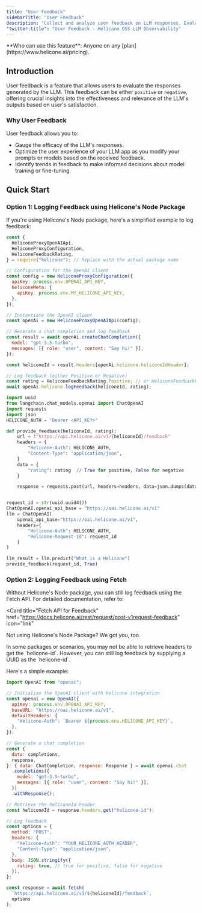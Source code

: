 ```yaml
---
title: "User Feedback"
sidebarTitle: "User Feedback"
description: "Collect and analyze user feedback on LLM responses. Evaluate output quality, identify trends, and optimize your AI application's performance based on user satisfaction."
"twitter:title": "User Feedback - Helicone OSS LLM Observability"
---
```



<Info>
  **Who can use this feature**: Anyone on any
  [plan](https://www.helicone.ai/pricing).
</Info>

## Introduction

User feedback is a feature that allows users to evaluate the responses generated by the LLM. This feedback can be either `positive` or `negative`, offering crucial insights into the effectiveness and relevance of the LLM's outputs based on user's satisfaction.

### Why User Feedback

User feedback allows you to:

- Gauge the efficacy of the LLM's responses.
- Optimize the user experience of your LLM app as you modify your prompts or models based on the received feedback.
- Identify trends in feedback to make informed decisions about model training or fine-tuning.

## Quick Start

### Option 1: Logging Feedback using Helicone's Node Package

If you're using Helicone's Node package, here's a simplified example to log feedback:

<CodeGroup>

```js Node.js
const {
  HeliconeProxyOpenAIApi,
  HeliconeProxyConfiguration,
  HeliconeFeedbackRating,
} = require("helicone"); // Replace with the actual package name

// Configuration for the OpenAI client
const config = new HeliconeProxyConfiguration({
  apiKey: process.env.OPENAI_API_KEY,
  heliconeMeta: {
    apiKey: process.env.MY_HELICONE_API_KEY,
  },
});

// Instantiate the OpenAI client
const openAi = new HeliconeProxyOpenAIApi(config);

// Generate a chat completion and log feedback
const result = await openAi.createChatCompletion({
  model: "gpt-3.5-turbo",
  messages: [{ role: "user", content: "Say hi!" }],
});

const heliconeId = result.headers[openAi.helicone.heliconeIdHeader];

// Log feedback (either Positive or Negative)
const rating = HeliconeFeedbackRating.Positive; // or HeliconeFeedbackRating.Negative
await openAi.helicone.logFeedback(heliconeId, rating);
```

```python LangChain
import uuid
from langchain.chat_models.openai import ChatOpenAI
import requests
import json
HELICONE_AUTH = "Bearer <API_KEY>"

def provide_feedback(heliconeId, rating):
    url = f"https://api.helicone.ai/v1/{heliconeId}/feedback"
    headers = {
        "Helicone-Auth": HELICONE_AUTH,
        "Content-Type": "application/json",
    }
    data = {
        "rating": rating  // True for positive, False for negative
    }

    response = requests.post(url, headers=headers, data=json.dumps(data))


request_id = str(uuid.uuid4())
ChatOpenAI.openai_api_base = "https://oai.helicone.ai/v1"
llm = ChatOpenAI(
    openai_api_base="https://oai.helicone.ai/v1",
    headers={
        "Helicone-Auth": HELICONE_AUTH,
        "Helicone-Request-Id": request_id
    }
)

llm_result = llm.predict("What is a Helicone")
provide_feedback(request_id, True)
```

</CodeGroup>

### Option 2: Logging Feedback using Fetch

Without Helicone's Node package, you can still log feedback using the Fetch API. For detailed documentation, refer to:

<Card
  title="Fetch API for Feedback"
  href="https://docs.helicone.ai/rest/request/post-v1request-feedback"
  icon="link"
>
  Not using Helicone's Node Package? We got you, too.
</Card>

<Note>
  In some packages or scenarios, you may not be able to retrieve headers to get
  the `helicone-id`. However, you can still log feedback by supplying a UUID as
  the `helicone-id`.
</Note>

Here's a simple example:

```js
import OpenAI from "openai";

// Initialize the OpenAI client with Helicone integration
const openai = new OpenAI({
  apiKey: process.env.OPENAI_API_KEY,
  baseURL: "https://oai.helicone.ai/v1",
  defaultHeaders: {
    "Helicone-Auth": `Bearer ${process.env.HELICONE_API_KEY}`,
  },
});

// Generate a chat completion
const {
  data: completions,
  response,
}: { data: ChatCompletion, response: Response } = await openai.chat
  .completions({
    model: "gpt-3.5-turbo",
    messages: [{ role: "user", content: "Say hi!" }],
  })
  .withResponse();

// Retrieve the heliconeId header
const heliconeId = response.headers.get("helicone-id");

// Log feedback
const options = {
  method: "POST",
  headers: {
    "Helicone-Auth": "YOUR_HELICONE_AUTH_HEADER",
    "Content-Type": "application/json",
  },
  body: JSON.stringify({
    rating: true, // true for positive, false for negative
  }),
};

const response = await fetch(
  `https://api.helicone.ai/v1/${heliconeId}/feedback`,
  options
);
```

<QuestionsSection />
